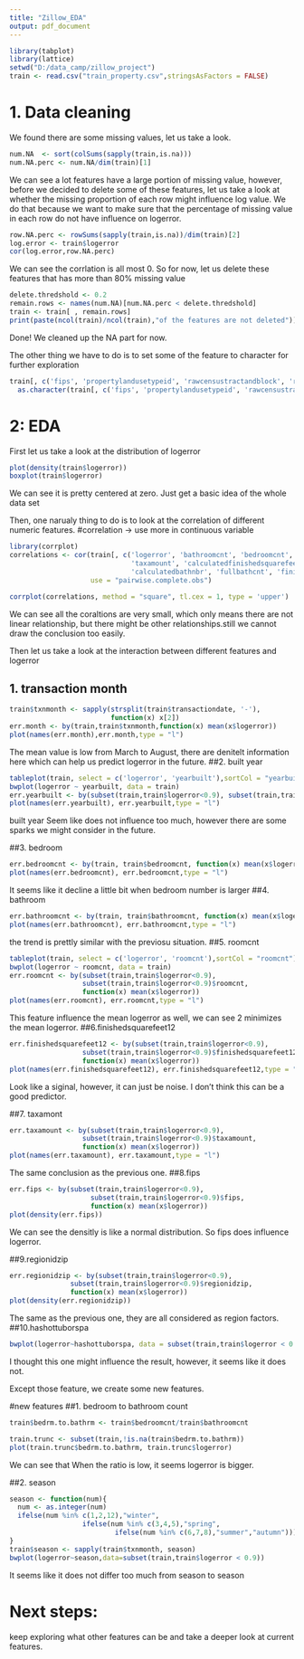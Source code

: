 ```yaml
---
title: "Zillow_EDA"
output: pdf_document
---
```

```r
library(tabplot)
library(lattice)
setwd("D:/data_camp/zillow_project")
train <- read.csv("train_property.csv",stringsAsFactors = FALSE)
```
# 1. Data cleaning

We found there are some missing values, let us take a look.
```r
num.NA  <- sort(colSums(sapply(train,is.na)))
num.NA.perc <- num.NA/dim(train)[1]
```
We can see a lot features have a large portion of missing value, however, before we decided
to delete some of these features, let us take a look at whether the missing proportion of each row might  influence log value. We do that because we  want to make sure that  the percentage of missing value in each row do not have influence on logerror.

```r
row.NA.perc <- rowSums(sapply(train,is.na))/dim(train)[2]
log.error <- train$logerror
cor(log.error,row.NA.perc)
```
We can see the  corrlation is all most 0. So for now, let us delete these features that
has  more than 80% missing value

```r
delete.thredshold <- 0.2
remain.rows <- names(num.NA)[num.NA.perc < delete.thredshold]
train <- train[ , remain.rows]
print(paste(ncol(train)/ncol(train),"of the features are not deleted"))
```
Done!  We cleaned up the  NA part for now.

The other thing we  have to do is to set some of the feature to character for further exploration
```r
train[, c('fips', 'propertylandusetypeid', 'rawcensustractandblock', 'regionidcounty', 'assessmentyear', 'regionidzip', 'censustractandblock', 'regionidcity')] <-
  as.character(train[, c('fips', 'propertylandusetypeid', 'rawcensustractandblock', 'regionidcounty', 'assessmentyear', 'regionidzip', 'censustractandblock', 'regionidcity')])
```

# 2: EDA
First let us take  a look at the distribution of logerror
```r
plot(density(train$logerror))
boxplot(train$logerror)
```
We can see it is pretty centered at zero. Just get a basic idea  of the whole data set

Then, one narualy thing to do is to look at the correlation of  different numeric features.
#correlation -> use more in   continuous variable
```r
library(corrplot)
correlations <- cor(train[, c('logerror', 'bathroomcnt', 'bedroomcnt', 'roomcnt',
                              'taxamount', 'calculatedfinishedsquarefeet',
                              'calculatedbathnbr', 'fullbathcnt', 'finishedsquarefeet12', 'lotsizesquarefeet')], 
                    use = "pairwise.complete.obs")

corrplot(correlations, method = "square", tl.cex = 1, type = 'upper')
```
We can see all the coraltions are very small, which only means there are not linear relationship, but there might be other relationships.still we cannot draw the conclusion too easily.

Then let us  take a  look at the interaction between different features and  logerror

## 1. transaction month
```r

train$txnmonth <- sapply(strsplit(train$transactiondate, '-'), 
                         function(x) x[2])
err.month <- by(train,train$txnmonth,function(x) mean(x$logerror))
plot(names(err.month),err.month,type = "l")
```
The mean value is low from March to August, there  are  denitelt information  here which can help us predict logerror in the future. 
##2. built year
```r
tableplot(train, select = c('logerror', 'yearbuilt'),sortCol = "yearbuilt")
bwplot(logerror ~ yearbuilt, data = train)
err.yearbuilt <- by(subset(train,train$logerror<0.9), subset(train,train$logerror<0.9)$yearbuil, function(x) mean(x$logerror))
plot(names(err.yearbuilt), err.yearbuilt,type = "l")
```
built year Seem like does not influence too much, however there are some sparks we might consider in the  future. 


##3. bedroom 
```r
err.bedroomcnt <- by(train, train$bedroomcnt, function(x) mean(x$logerror))
plot(names(err.bedroomcnt), err.bedroomcnt,type = "l")
```
It  seems like it decline a little bit when bedroom number is larger
##4. bathroom 
```r
err.bathroomcnt <- by(train, train$bathroomcnt, function(x) mean(x$logerror))
plot(names(err.bathroomcnt), err.bathroomcnt,type = "l")
```
the trend is prettly  similar with the previosu situation.
##5. roomcnt
```r
tableplot(train, select = c('logerror', 'roomcnt'),sortCol = "roomcnt")
bwplot(logerror ~ roomcnt, data = train)
err.roomcnt <- by(subset(train,train$logerror<0.9), 
                  subset(train,train$logerror<0.9)$roomcnt,
                  function(x) mean(x$logerror))
plot(names(err.roomcnt), err.roomcnt,type = "l")
```
This feature  influence the mean logerror as well, we can see 2 minimizes the mean logerror.
##6.finishedsquarefeet12
```r
err.finishedsquarefeet12 <- by(subset(train,train$logerror<0.9), 
                  subset(train,train$logerror<0.9)$finishedsquarefeet12,
                  function(x) mean(x$logerror))
plot(names(err.finishedsquarefeet12), err.finishedsquarefeet12,type = "l")
```
Look like a siginal,  however, it can just be noise. I don't think this can be a good predictor.

##7. taxamont
```r
err.taxamount <- by(subset(train,train$logerror<0.9), 
                  subset(train,train$logerror<0.9)$taxamount,
                  function(x) mean(x$logerror))
plot(names(err.taxamount), err.taxamount,type = "l")
```
The same conclusion as the previous one.
##8.fips
```r
err.fips <- by(subset(train,train$logerror<0.9), 
                    subset(train,train$logerror<0.9)$fips,
                    function(x) mean(x$logerror))
plot(density(err.fips))
```
We can see the densitly is like a normal distribution. So fips does influence logerror.

##9.regionidzip
```r
err.regionidzip <- by(subset(train,train$logerror<0.9), 
               subset(train,train$logerror<0.9)$regionidzip,
               function(x) mean(x$logerror))
plot(density(err.regionidzip))
```
The same as the previous one, they are all considered as region factors.
##10.hashottuborspa
```r
bwplot(logerror~hashottuborspa, data = subset(train,train$logerror < 0.9))
```
I thought this one might influence the result, however, it  seems like it does not.

Except those feature, we create some new features.

#new features 
##1. bedroom  to bathroom count
```r
train$bedrm.to.bathrm <- train$bedroomcnt/train$bathroomcnt

train.trunc <- subset(train,!is.na(train$bedrm.to.bathrm))
plot(train.trunc$bedrm.to.bathrm, train.trunc$logerror)
```
We can see that When the ratio is low, it seems logerror is  bigger.


##2. season
```r
season <- function(num){
  num <- as.integer(num)
  ifelse(num %in% c(1,2,12),"winter",
                  ifelse(num %in% c(3,4,5),"spring",
                          ifelse(num %in% c(6,7,8),"summer","autumn")))
}
train$season <- sapply(train$txnmonth, season)
bwplot(logerror~season,data=subset(train,train$logerror < 0.9))
```
It seems like  it does not differ too much  from season  to  season

# Next steps:
keep exploring what other features can  be and take a deeper look at current features.